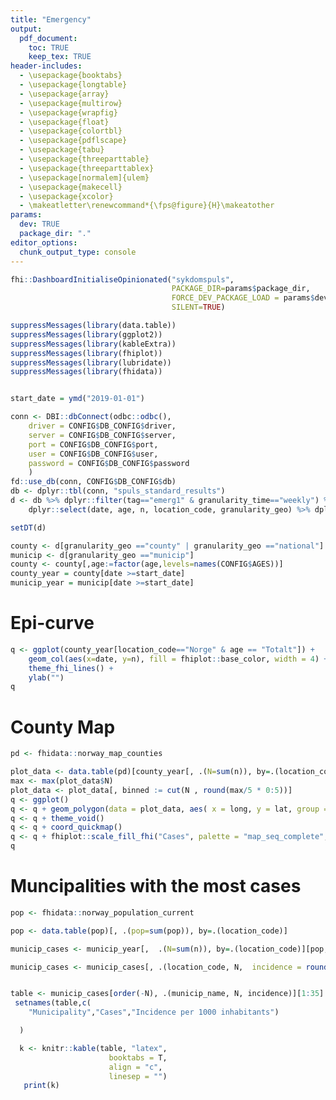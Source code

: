```yaml
---
title: "Emergency"
output:
  pdf_document:
    toc: TRUE
    keep_tex: TRUE
header-includes:
  - \usepackage{booktabs}
  - \usepackage{longtable}
  - \usepackage{array}
  - \usepackage{multirow}
  - \usepackage{wrapfig}
  - \usepackage{float}
  - \usepackage{colortbl}
  - \usepackage{pdflscape}
  - \usepackage{tabu}
  - \usepackage{threeparttable}
  - \usepackage{threeparttablex}
  - \usepackage[normalem]{ulem}
  - \usepackage{makecell}
  - \usepackage{xcolor}
  - \makeatletter\renewcommand*{\fps@figure}{H}\makeatother
params:
  dev: TRUE
  package_dir: "."
editor_options: 
  chunk_output_type: console
---
```


```r
fhi::DashboardInitialiseOpinionated("sykdomspuls",
                                    PACKAGE_DIR=params$package_dir,
                                    FORCE_DEV_PACKAGE_LOAD = params$dev,
                                    SILENT=TRUE)

suppressMessages(library(data.table))
suppressMessages(library(ggplot2))
suppressMessages(library(kableExtra))
suppressMessages(library(fhiplot))
suppressMessages(library(lubridate))
suppressMessages(library(fhidata))


start_date = ymd("2019-01-01")

conn <- DBI::dbConnect(odbc::odbc(),
    driver = CONFIG$DB_CONFIG$driver,
    server = CONFIG$DB_CONFIG$server,
    port = CONFIG$DB_CONFIG$port,
    user = CONFIG$DB_CONFIG$user,
    password = CONFIG$DB_CONFIG$password
    )
fd::use_db(conn, CONFIG$DB_CONFIG$db)
db <- dplyr::tbl(conn, "spuls_standard_results")
d <- db %>% dplyr::filter(tag=="emerg1" & granularity_time=="weekly") %>%
    dplyr::select(date, age, n, location_code, granularity_geo) %>% dplyr::collect()

setDT(d)

county <- d[granularity_geo =="county" | granularity_geo =="national"]
municip <- d[granularity_geo =="municip"]
county <- county[,age:=factor(age,levels=names(CONFIG$AGES))]
county_year = county[date >=start_date]
municip_year = municip[date >=start_date]


```

\newpage

# Epi-curve

```r
q <- ggplot(county_year[location_code=="Norge" & age == "Totalt"]) +
    geom_col(aes(x=date, y=n), fill = fhiplot::base_color, width = 4) +
    theme_fhi_lines() +
    ylab("") 
q
```

# County Map

```r

pd <- fhidata::norway_map_counties

plot_data <- data.table(pd)[county_year[, .(N=sum(n)), by=.(location_code)], on="location_code", nomatch=0]
max <- max(plot_data$N)
plot_data <- plot_data[, binned := cut(N , round(max/5 * 0:5))]
q <- ggplot()
q <- q + geom_polygon(data = plot_data, aes( x = long, y = lat, group = group, fill=binned), color="black")
q <- q + theme_void()
q <- q + coord_quickmap()
q <- q + fhiplot::scale_fill_fhi("Cases", palette = "map_seq_complete", direction = 1) 
q

```

# Muncipalities with the most cases

```r

pop <- fhidata::norway_population_current

pop <- data.table(pop)[, .(pop=sum(pop)), by=.(location_code)]

municip_cases <- municip_year[,  .(N=sum(n)), by=.(location_code)][pop, on=.(location_code=location_code), nomatch=0]

municip_cases <- municip_cases[, .(location_code, N,  incidence = round(N / pop * 1000, 1))][data.table(fhidata::norway_locations_current), on=.(location_code=municip_code), nomatch=0]


table <- municip_cases[order(-N), .(municip_name, N, incidence)][1:35]
 setnames(table,c(
    "Municipality","Cases","Incidence per 1000 inhabitants")

  )

  k <- knitr::kable(table, "latex",
                      booktabs = T,
                      align = "c",
                      linesep = "")
   print(k)


```
